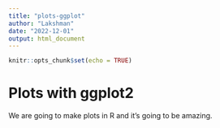 ```yaml
---
title: "plots-ggplot"
author: "Lakshman"
date: "2022-12-01"
output: html_document
---
```


```r
knitr::opts_chunk$set(echo = TRUE)
```

# Plots with ggplot2

We are going to make plots in R and it's going to be amazing.

